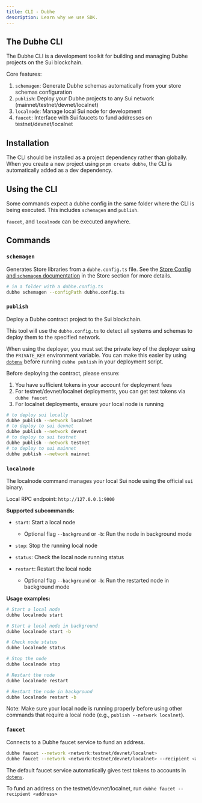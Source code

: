 ```yaml
---
title: CLI - Dubhe
description: Learn why we use SDK.
---
```


## The Dubhe CLI

The Dubhe CLI is a development toolkit for building and managing Dubhe projects on the Sui blockchain.

Core features:

1. `schemagen`: Generate Dubhe schemas automatically from your store schemas configuration
2. `publish`: Deploy your Dubhe projects to any Sui network (mainnet/testnet/devnet/localnet)
3. `localnode`: Manage local Sui node for development
4. `faucet`: Interface with Sui faucets to fund addresses on testnet/devnet/localnet

## Installation

The CLI should be installed as a project dependency rather than globally. When you create a new project using `pnpm create dubhe`, the CLI is automatically added as a dev dependency.

## Using the CLI

Some commands expect a dubhe config in the same folder where the CLI is being executed. This includes `schemagen` and `publish`.

`faucet`, and `localnode` can be executed anywhere.

## Commands

### `schemagen`

Generates Store libraries from a `dubhe.config.ts` file. See the [Store Config and `schemagen` documentation](../schemas/config) in the Store section for more details.

```bash
# in a folder with a dubhe.config.ts
dubhe schemagen --configPath dubhe.config.ts
```

### `publish`

Deploy a Dubhe contract project to the Sui blockchain.

This tool will use the `dubhe.config.ts` to detect all systems and schemas to deploy them to the specified network.

When using the deployer, you must set the private key of the deployer using the `PRIVATE_KEY` environment variable. You can make this easier by using [`dotenv`](https://www.npmjs.com/package/dotenv) before running `dubhe publish` in your deployment script.

Before deploying the contract, please ensure:

1. You have sufficient tokens in your account for deployment fees
2. For testnet/devnet/localnet deployments, you can get test tokens via `dubhe faucet`
3. For localnet deployments, ensure your local node is running

```bash
# to deploy sui locally
dubhe publish --network localnet
# to deploy to sui devnet
dubhe publish --network devnet
# to deploy to sui testnet
dubhe publish --network testnet
# to deploy to sui mainnet
dubhe publish --network mainnet
```

### `localnode`

The localnode command manages your local Sui node using the official `sui` binary.

Local RPC endpoint: `http://127.0.0.1:9000`

**Supported subcommands:**

- `start`: Start a local node

  - Optional flag `--background` or `-b`: Run the node in background mode

- `stop`: Stop the running local node
- `status`: Check the local node running status
- `restart`: Restart the local node
  - Optional flag `--background` or `-b`: Run the restarted node in background mode

**Usage examples:**

```bash
# Start a local node
dubhe localnode start

# Start a local node in background
dubhe localnode start -b

# Check node status
dubhe localnode status

# Stop the node
dubhe localnode stop

# Restart the node
dubhe localnode restart

# Restart the node in background
dubhe localnode restart -b
```

Note: Make sure your local node is running properly before using other commands that require a local node (e.g., `publish --network localnet`).

### `faucet`

Connects to a Dubhe faucet service to fund an address.

```bash
dubhe faucet --network <network:testnet/devnet/localnet>
dubhe faucet --network <network:testnet/devnet/localnet> --recipient <address>
```

The default faucet service automatically gives test tokens to accounts in [`dotenv`](https://www.npmjs.com/package/dotenv).

To fund an address on the testnet/devnet/localnet, run `dubhe faucet --recipient <address>`